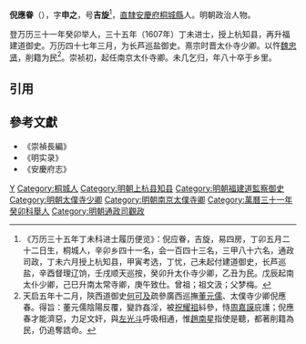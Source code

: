 '''倪應眷'''（{{bd|?||?|}}），字'''申之'''，号'''吉旋'''<ref>《万历三十五年丁未科进士履历便览》：倪应眷，吉旋，易四房，丁卯五月二十二日生，桐城人，辛卯乡四十一名，会一百四十三名，三甲八十六名，通政司政，丁未六月授上杭知县，甲寅考选，丁忧，己未起付建道御史，长芦巡盐，辛酉督理辽饷，壬戌顺天巡按，癸卯升太仆寺少卿，乙丑为民。戊辰起南太仆少卿，己巳升南太常寺卿，庚午致仕。曾祖；祖文汲；父梦梅。</ref>，[[直隸|直隸]][[安慶府|安慶府]][[桐城縣|桐城縣]]人。明朝政治人物。

登万历三十一年癸卯举人，三十五年（1607年）丁未进士，授上杭知县，再升福建道御史。万历四十七年三月，为长芦巡盐御史。熹宗时晋太仆寺少卿。以忤[[魏忠贤|魏忠贤]]，削籍为民<ref>天启五年十二月，陝西道御史[[何可及|何可及]]疏參廣西巡撫[[董元儒|董元儒]]、太僕寺少卿倪應春。得旨：董元儒陰陽反覆，變詐姦淫，被[[祝耀祖|祝耀祖]]紏參，恃[[周嘉謨|周嘉謨]]庇護；倪應春才能濟惡，力足文奸，與[[左光斗|左光斗]]呼吸相通，惟[[趙南星|趙南星]]指使是聽，都著削籍為民，仍追奪誥命。</ref>。崇祯初，起任南京太仆寺卿。未几乞归，年八十卒于乡里。

==引用==
{{reflist}}

==參考文獻==
*《崇禎長編》
*《明实录》
*《安慶府志》

{{明朝人物小作品}}
{{萬曆三十五年丁未科殿試金榜}}

[[Category:倪姓|Y]]
[[Category:桐城人|Category:桐城人]]
[[Category:明朝上杭县知县|Category:明朝上杭县知县]]
[[Category:明朝福建道監察御史|Category:明朝福建道監察御史]]
[[Category:明朝太僕寺少卿|Category:明朝太僕寺少卿]]
[[Category:明朝南京太僕寺卿|Category:明朝南京太僕寺卿]]
[[Category:萬曆三十一年癸卯科舉人|Category:萬曆三十一年癸卯科舉人]]
[[Category:明朝通政司觀政|Category:明朝通政司觀政]]